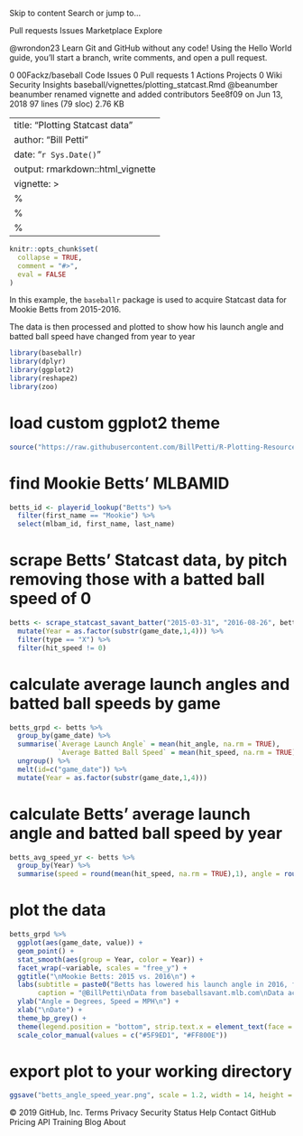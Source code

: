 Skip to content
Search or jump to…

Pull requests
Issues
Marketplace
Explore
 
@wrondon23 
Learn Git and GitHub without any code!
Using the Hello World guide, you’ll start a branch, write comments, and open a pull request.


0
00Fackz/baseball
 Code Issues 0 Pull requests 1 Actions Projects 0 Wiki Security Insights
baseball/vignettes/plotting_statcast.Rmd
@beanumber beanumber renamed vignette and added contributors
5ee8f09 on Jun 13, 2018
97 lines (79 sloc)  2.76 KB
  
---
title: "Plotting Statcast data"
author: "Bill Petti"
date: "`r Sys.Date()`"
output: rmarkdown::html_vignette
vignette: >
  %\VignetteIndexEntry{Vignette Title}
  %\VignetteEngine{knitr::rmarkdown}
  %\VignetteEncoding{UTF-8}
---

```r
knitr::opts_chunk$set(
  collapse = TRUE,
  comment = "#>",
  eval = FALSE
)
```

In this example, the `baseballr` package is used to acquire Statcast data for Mookie Betts from 2015-2016.

The data is then processed and plotted to show how his launch angle and batted ball speed have changed from year to year

```r
library(baseballr)
library(dplyr)
library(ggplot2)
library(reshape2)
library(zoo)
```

# load custom ggplot2 theme

```r
source("https://raw.githubusercontent.com/BillPetti/R-Plotting-Resources/master/theme_bp_grey")
```


# find Mookie Betts' MLBAMID

```r
betts_id <- playerid_lookup("Betts") %>%
  filter(first_name == "Mookie") %>%
  select(mlbam_id, first_name, last_name)
```

# scrape Betts' Statcast data, by pitch removing those with a batted ball speed of 0

```r
betts <- scrape_statcast_savant_batter("2015-03-31", "2016-08-26", betts_id[1,1]) %>%
  mutate(Year = as.factor(substr(game_date,1,4))) %>%
  filter(type == "X") %>%
  filter(hit_speed != 0)
```

# calculate average launch angles and batted ball speeds by game

```r
betts_grpd <- betts %>%
  group_by(game_date) %>%
  summarise(`Average Launch Angle` = mean(hit_angle, na.rm = TRUE), 
            `Average Batted Ball Speed` = mean(hit_speed, na.rm = TRUE)) %>%
  ungroup() %>%
  melt(id=c("game_date")) %>%
  mutate(Year = as.factor(substr(game_date,1,4)))
```
# calculate Betts' average launch angle and batted ball speed by year

```r
betts_avg_speed_yr <- betts %>%
  group_by(Year) %>%
  summarise(speed = round(mean(hit_speed, na.rm = TRUE),1), angle = round(mean(hit_angle, na.rm = TRUE),1))
```

# plot the data

```r
betts_grpd %>%
  ggplot(aes(game_date, value)) +
  geom_point() +
  stat_smooth(aes(group = Year, color = Year)) +
  facet_wrap(~variable, scales = "free_y") + 
  ggtitle("\nMookie Betts: 2015 vs. 2016\n") + 
  labs(subtitle = paste0("Betts has lowered his launch angle in 2016, from ", betts_avg_speed_yr[1,3], " degrees in 2015 to ", betts_avg_speed_yr[2,3], " degrees this year.\n\n"), 
       caption = "@BillPetti\nData from baseballsavant.mlb.com\nData acquired with the baseballr package") +
  ylab("Angle = Degrees, Speed = MPH\n") +
  xlab("\nDate") +
  theme_bp_grey() + 
  theme(legend.position = "bottom", strip.text.x = element_text(face = "bold", size = 14), plot.subtitle = element_text(hjust=-.12)) +
  scale_color_manual(values = c("#5F9ED1", "#FF800E"))
```

# export plot to your working directory

```r
ggsave("betts_angle_speed_year.png", scale = 1.2, width = 14, height = 8.5, units = "in")
```
© 2019 GitHub, Inc.
Terms
Privacy
Security
Status
Help
Contact GitHub
Pricing
API
Training
Blog
About
